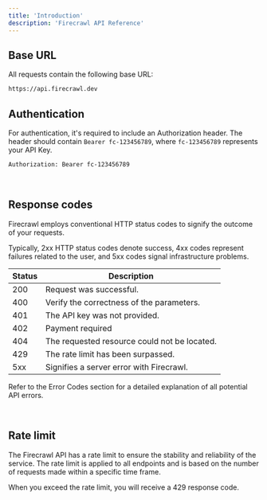 ```yaml
---
title: 'Introduction'
description: 'Firecrawl API Reference'
---
```


## Base URL

All requests contain the following base URL:

```bash
https://api.firecrawl.dev 
```


## Authentication

For authentication, it's required to include an Authorization header. The header should contain `Bearer fc-123456789`, where `fc-123456789` represents your API Key.

```bash
Authorization: Bearer fc-123456789
```
​

## Response codes
Firecrawl employs conventional HTTP status codes to signify the outcome of your requests.

Typically, 2xx HTTP status codes denote success, 4xx codes represent failures related to the user, and 5xx codes signal infrastructure problems.

Status | Description
--- | ---
200 | Request was successful.
400 | Verify the correctness of the parameters.
401 | The API key was not provided.
402 | Payment required
404 | The requested resource could not be located.
429 | The rate limit has been surpassed.
5xx | Signifies a server error with Firecrawl.

Refer to the Error Codes section for a detailed explanation of all potential API errors.

​
## Rate limit
The Firecrawl API has a rate limit to ensure the stability and reliability of the service. The rate limit is applied to all endpoints and is based on the number of requests made within a specific time frame.

When you exceed the rate limit, you will receive a 429 response code.